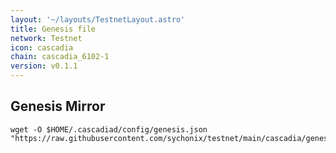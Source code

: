 ```yaml
---
layout: '~/layouts/TestnetLayout.astro'
title: Genesis file
network: Testnet
icon: cascadia
chain: cascadia_6102-1
version: v0.1.1
---
```

## Genesis Mirror

```
wget -O $HOME/.cascadiad/config/genesis.json "https://raw.githubusercontent.com/sychonix/testnet/main/cascadia/genesis.json"
```
